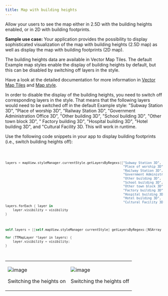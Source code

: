 ```yaml
---
title: Map with building heights
---
```


Allow your users to see the map either in 2.5D with the building heights enabled, or in 2D with
building footprints.

**Sample use case:** Your application provides the possibility to display sophisticated
visualization of the map with building heights (2.5D map) as well as display the map with building
footprints (2D map).

The building heights data are available in Vector Map Tiles. The default Example map styles enable
the display of building heights by default, but this can be disabled by switching off layers in the
style.

Have a look at the detailed documentation for more information in [Vector Map Tiles](/map-display-api/documentation/vector/tile)
and [Map style](/map-display-api/documentation/mapstyles/map-styles).

In order to disable the display of the building heights, you need to switch off corresponding layers
in the style. That means that the following layers would need to be switched off in the default
Example style: "Subway Station 3D", "Place of worship 3D", "Railway Station 3D", "Government
Administration Office 3D", "Other building 3D", "School building 3D", "Other town block 3D", "
Factory building 3D", "Hospital building 3D", "Hotel building 3D", and "Cultural Facility 3D. This
will work in runtime.

Use the following code snippets in your app to display building footprints (i.e., switch building
heights off):

<Code>

```swift
layers = mapView.styleManager.currentStyle.getLayersByRegexs(["Subway Station 3D",
                                                              "Place of worship 3D",
                                                              "Railway Station 3D",
                                                              "Government Administration Office 3D",
                                                              "Other building 3D",
                                                              "School building 3D",
                                                              "Other town block 3D",
                                                              "Factory building 3D",
                                                              "Hospital building 3D",
                                                              "Hotel building 3D",
                                                              "Cultural Facility 3D"])
layers.forEach { layer in
    layer.visibility = visibility
}
```

```objectivec
self.layers = [[self.mapView.styleManager currentStyle] getLayersByRegexs:[NSArray arrayWithObjects:@"Subway Station 3D", @"Place of worship 3D", @"Railway Station 3D", @"Government Administration Office 3D", @"Other building 3D", @"School building 3D", @"Other town block 3D",
                                                                                                    @"Factory building 3D", @"Hospital building 3D", @"Hotel building 3D", @"Cultural Facility 3D", nil]]
for (TTMapLayer *layer in layers) {
    layer.visibility = visibility;
}
```

</Code>

<table>
  <tbody>
    <tr>
      <td>
        <ContentWrapper maxWidth="350px" objectFit="contain">
          <p>
            <img src="../images/mapWithBuildingHeights.png" alt="image" />
          </p>
        </ContentWrapper>
        <p>Switching the heights on</p>
      </td>
      <td>
        <ContentWrapper maxWidth="350px" objectFit="contain">
          <p>
            <img src="../images/mapWithBuildingFootprints.png" alt="image" />
          </p>
        </ContentWrapper>
        <p>Switching the heights off</p>
      </td>
    </tr>
  </tbody>
</table>